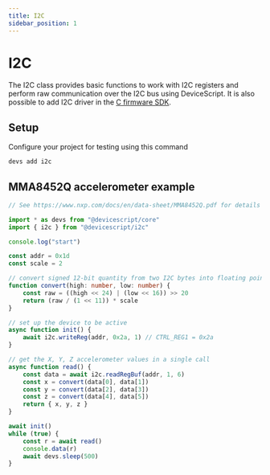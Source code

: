 ```yaml
---
title: I2C
sidebar_position: 1
---
```


# I2C

The I2C class provides basic functions to work with I2C registers and perform raw communication over the I2C bus using DeviceScript.
It is also possible to add I2C driver in the [C firmware SDK](https://github.com/microsoft/jacdac-c/tree/main/drivers).

## Setup

Configure your project for testing using this command

```bash
devs add i2c
```

## MMA8452Q accelerometer example

```ts
// See https://www.nxp.com/docs/en/data-sheet/MMA8452Q.pdf for details

import * as devs from "@devicescript/core"
import { i2c } from "@devicescript/i2c"

console.log("start")

const addr = 0x1d
const scale = 2

// convert signed 12-bit quantity from two I2C bytes into floating point
function convert(high: number, low: number) {
    const raw = ((high << 24) | (low << 16)) >> 20
    return (raw / (1 << 11)) * scale
}

// set up the device to be active
async function init() {
    await i2c.writeReg(addr, 0x2a, 1) // CTRL_REG1 = 0x2a
}

// get the X, Y, Z accelerometer values in a single call
async function read() {
    const data = await i2c.readRegBuf(addr, 1, 6)
    const x = convert(data[0], data[1])
    const y = convert(data[2], data[3])
    const z = convert(data[4], data[5])
    return { x, y, z }
}

await init()
while (true) {
    const r = await read()
    console.data(r)
    await devs.sleep(500)
}
```
